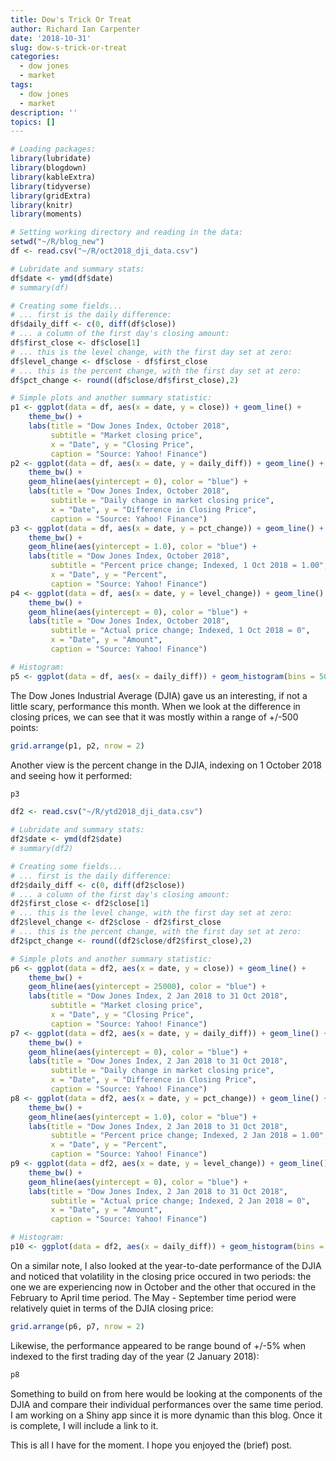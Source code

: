 ```yaml
---
title: Dow's Trick Or Treat
author: Richard Ian Carpenter
date: '2018-10-31'
slug: dow-s-trick-or-treat
categories:
  - dow jones
  - market
tags:
  - dow jones
  - market
description: ''
topics: []
---
```


```r
# Loading packages:
library(lubridate)
library(blogdown)
library(kableExtra)
library(tidyverse)
library(gridExtra)
library(knitr)
library(moments)

# Setting working directory and reading in the data:
setwd("~/R/blog_new")
df <- read.csv("~/R/oct2018_dji_data.csv")

# Lubridate and summary stats:
df$date <- ymd(df$date)
# summary(df)

# Creating some fields...
# ... first is the daily difference:
df$daily_diff <- c(0, diff(df$close))
# ... a column of the first day's closing amount:
df$first_close <- df$close[1]
# ... this is the level change, with the first day set at zero:
df$level_change <- df$close - df$first_close
# ... this is the percent change, with the first day set at zero:
df$pct_change <- round((df$close/df$first_close),2)

# Simple plots and another summary statistic:
p1 <- ggplot(data = df, aes(x = date, y = close)) + geom_line() +
    theme_bw() +
    labs(title = "Dow Jones Index, October 2018",
         subtitle = "Market closing price",
         x = "Date", y = "Closing Price", 
         caption = "Source: Yahoo! Finance")
p2 <- ggplot(data = df, aes(x = date, y = daily_diff)) + geom_line() +
    theme_bw() +
    geom_hline(aes(yintercept = 0), color = "blue") +
    labs(title = "Dow Jones Index, October 2018",
         subtitle = "Daily change in market closing price",
         x = "Date", y = "Difference in Closing Price", 
         caption = "Source: Yahoo! Finance")
p3 <- ggplot(data = df, aes(x = date, y = pct_change)) + geom_line() +
    theme_bw() +
    geom_hline(aes(yintercept = 1.0), color = "blue") +
    labs(title = "Dow Jones Index, October 2018",
         subtitle = "Percent price change; Indexed, 1 Oct 2018 = 1.00",
         x = "Date", y = "Percent", 
         caption = "Source: Yahoo! Finance")
p4 <- ggplot(data = df, aes(x = date, y = level_change)) + geom_line() +
    theme_bw() +
    geom_hline(aes(yintercept = 0), color = "blue") +
    labs(title = "Dow Jones Index, October 2018",
         subtitle = "Actual price change; Indexed, 1 Oct 2018 = 0",
         x = "Date", y = "Amount", 
         caption = "Source: Yahoo! Finance")

# Histogram:
p5 <- ggplot(data = df, aes(x = daily_diff)) + geom_histogram(bins = 50)
```

The Dow Jones Industrial Average (DJIA) gave us an interesting, if not a little scary, performance this month.  When we look at the difference in closing prices, we can see that it was mostly within a range of +/-500 points:

```r
grid.arrange(p1, p2, nrow = 2)
```

Another view is the percent change in the DJIA, indexing on 1 October 2018 and seeing how it performed:

```r
p3
```

``` r
df2 <- read.csv("~/R/ytd2018_dji_data.csv")

# Lubridate and summary stats:
df2$date <- ymd(df2$date)
# summary(df2)

# Creating some fields...
# ... first is the daily difference:
df2$daily_diff <- c(0, diff(df2$close))
# ... a column of the first day's closing amount:
df2$first_close <- df2$close[1]
# ... this is the level change, with the first day set at zero:
df2$level_change <- df2$close - df2$first_close
# ... this is the percent change, with the first day set at zero:
df2$pct_change <- round((df2$close/df2$first_close),2)

# Simple plots and another summary statistic:
p6 <- ggplot(data = df2, aes(x = date, y = close)) + geom_line() +
    theme_bw() +
    geom_hline(aes(yintercept = 25000), color = "blue") +
    labs(title = "Dow Jones Index, 2 Jan 2018 to 31 Oct 2018",
         subtitle = "Market closing price",
         x = "Date", y = "Closing Price", 
         caption = "Source: Yahoo! Finance")
p7 <- ggplot(data = df2, aes(x = date, y = daily_diff)) + geom_line() +
    theme_bw() +
    geom_hline(aes(yintercept = 0), color = "blue") +
    labs(title = "Dow Jones Index, 2 Jan 2018 to 31 Oct 2018",
         subtitle = "Daily change in market closing price",
         x = "Date", y = "Difference in Closing Price", 
         caption = "Source: Yahoo! Finance")
p8 <- ggplot(data = df2, aes(x = date, y = pct_change)) + geom_line() +
    theme_bw() +
    geom_hline(aes(yintercept = 1.0), color = "blue") +
    labs(title = "Dow Jones Index, 2 Jan 2018 to 31 Oct 2018",
         subtitle = "Percent price change; Indexed, 2 Jan 2018 = 1.00",
         x = "Date", y = "Percent", 
         caption = "Source: Yahoo! Finance")
p9 <- ggplot(data = df2, aes(x = date, y = level_change)) + geom_line() +
    theme_bw() +
    geom_hline(aes(yintercept = 0), color = "blue") +
    labs(title = "Dow Jones Index, 2 Jan 2018 to 31 Oct 2018",
         subtitle = "Actual price change; Indexed, 2 Jan 2018 = 0",
         x = "Date", y = "Amount", 
         caption = "Source: Yahoo! Finance")

# Histogram:
p10 <- ggplot(data = df2, aes(x = daily_diff)) + geom_histogram(bins = 50)
```

On a similar note, I also looked at the year-to-date performance of the DJIA and noticed that volatility in the closing price occured in two periods: the one we are experiencing now in October and the other that occured in the February to April time period.  The May - September time period were relatively quiet in terms of the DJIA closing price:

```r
grid.arrange(p6, p7, nrow = 2)
```

Likewise, the performance appeared to be range bound of +/-5% when indexed to the first trading day of the year (2 January 2018):

```r
p8
```

Something to build on from here would be looking at the components of the DJIA and compare their individual performances over the same time period.  I am working on a Shiny app since it is more dynamic than this blog.  Once it is complete, I will include a link to it.

This is all I have for the moment.  I hope you enjoyed the (brief) post. 